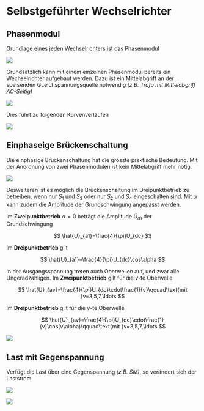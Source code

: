 # Selbstgeführter Wechselrichter

## Phasenmodul

Grundlage eines jeden Wechselrichters ist das Phasenmodul

![](images/paste-55.png)

Grundsätzlich kann mit einem einzelnen Phasenmodul bereits ein Wechselrichter aufgebaut werden. Dazu ist ein Mittelabgriff an der speisenden GLeichspannungsquelle notwendig *(z.B. Trafo mit Mittelabgriff AC-Seitig)*

![](images/paste-56.png)

Dies führt zu folgenden Kurvenverläufen

![](images/paste-57.png)

## Einphaseige Brückenschaltung

Die einphasige Brückenschaltung hat die grösste praktische Bedeutung. Mit der Anordnung von zwei Phasenmodulen ist kein Mittelabgriff mehr nötig.

![](images/paste-58.png)

Desweiteren ist es möglich die Brückenschaltung im Dreipunktbetrieb zu betreiben, wenn nur $S_1$ und $S_3$ oder nur $S_2$ und $S_4$ eingeschalten sind. Mit $\alpha$ kann zudem die Amplitude der Grundschwingung angepasst werden.

Im **Zweipunktbetrieb** $\alpha=0$ beträgt die Amplitude $\hat{U}_{a1}$ der Grundschwingung

$$
\hat{U}_{a1}=\frac{4}{\pi}U_{dc}
$$

Im **Dreipunktbetrieb** gilt

$$
\hat{U}_{a1}=\frac{4}{\pi}U_{dc}\cos\alpha
$$

In der Ausgangsspannung treten auch Oberwellen auf, und zwar alle Ungeradzahligen. Im **Zweipunktbetrieb** gilt für die $v$-te Oberwelle

$$
\hat{U}_{av}=\frac{4}{\pi}U_{dc}\cdot\frac{1}{v}\qquad\text{mit }v=3,5,7,\ldots
$$

Im **Dreipunktbetrieb** gilt für die $v$-te Oberwelle

$$
\hat{U}_{av}=\frac{4}{\pi}U_{dc}\cdot\frac{1}{v}\cos(v\alpha)\qquad\text{mit }v=3,5,7,\ldots
$$

![](images/paste-59.png)

## Last mit Gegenspannung

Verfügt die Last über eine Gegenspannung *(z.B. SM)*, so verändert sich der Laststrom

![](images/paste-60.png)

![](images/paste-61.png)